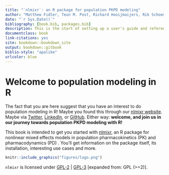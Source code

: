 ```yaml
--- 
title: "`nlmixr`: an R package for population PKPD modeling"
author: "Matthew Fidler, Teun M. Post, Richard Hooijmaijers, Rik Schoemaker, Mirjam N. Trame, Justin Wilkins, Yuan Xiong and Wenping Wang"
date: "`r Sys.Date()`"
bibliography: [book.bib, packages.bib]
description: This is the start of setting up a user's guide and reference manual for nlmixr
documentclass: book
link-citations: yes
site: bookdown::bookdown_site
output: bookdown::gitbook
biblio-style: "apalike"
urlcolor: blue
---
```


# Welcome to population modeling in R {-}
The fact that you are here suggest that you have an interest to do population modeling in R! Maybe you found this through our [nlmixr website](http://nlmixr.org/wp/). Maybe via [Twitter](https://twitter.com/nlmixr), [LinkedIn](https://www.linkedin.com/start/join?session_redirect=https%3A%2F%2Fwww.linkedin.com%2Fgroups%2F8621368&trk=login_reg_redirect), or [GitHub](https://github.com/nlmixrdevelopment/nlmixr). Either way: **welcome, and join us in our journey towards population PKPD modeling with R!**

This book is intended to get you started with [nlmixr](https://github.com/nlmixrdevelopment/nlmixr), an R package for nonlinear mixed effects models in population pharmacokinetics (PK) and pharmacodynamics (PD) . You'll get information on the package itself, its installation, interesting use cases and more.

```r
knitr::include_graphics("figures/logo.png")
```

`nlmixr` is licensed under [GPL-2](https://cran.r-project.org/web/licenses/GPL-2) | [GPL-3](https://cran.r-project.org/web/licenses/GPL-3) [expanded from: GPL (>=2)].



<!-- Written in **bookdown** [@R-bookdown] and [@xie2015] -->


<!-- ```{r include=FALSE} -->
<!-- # automatically create a bib database for R packages -->
<!-- knitr::write_bib(c( -->
<!--   .packages(), 'bookdown', 'knitr', 'rmarkdown' -->
<!-- ), 'packages.bib') -->
<!-- ``` -->
